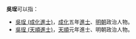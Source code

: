 '''吳珵'''可以指：
* [[吳珵_(成化進士)|吳珵 (成化進士)]]，[[成化|成化]]五年[[進士|進士]]、[[明朝|明朝]]政治人物。
* [[吳珵_(天順進士)|吳珵 (天順進士)]]，[[天顺_(明朝)|天順]]元年進士、明朝政治人物。
{{disambig}}